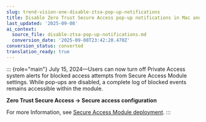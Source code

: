 ```yaml
---
slug: trend-vision-one-disable-ztsa-pop-up-notifications
title: Disable Zero Trust Secure Access pop-up notifications in Mac and Windows
last_updated: '2025-09-08'
ai_context:
  source_file: disable-ztsa-pop-up-notifications.md
  conversion_date: '2025-09-08T23:42:20.470Z'
conversion_status: converted
translation_ready: true
---
```


::: {role="main"}
July 15, 2024—Users can now turn off Private Access system alerts for blocked access attempts from Secure Access Module settings. While pop-ups are disabled, a complete log of blocked events remains accessible within the module.

**Zero Trust Secure Access → Secure access configuration**

For more Information, see [Secure Access Module deployment](secure-access-module-deploy-ztsa.mdx).
:::
